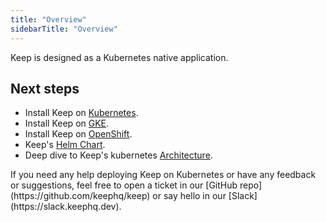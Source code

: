 ```yaml
---
title: "Overview"
sidebarTitle: "Overview"
---
```


Keep is designed as a Kubernetes native application.

## Next steps
- Install Keep on [Kubernetes](/deployment/kubernetes/installation).
- Install Keep on [GKE](/deployment/kubernetes/gke).
- Install Keep on [OpenShift](/deployment/kubernetes/openshift).
- Keep's [Helm Chart](https://github.com/keephq/helm-charts).
- Deep dive to Keep's kubernetes [Architecture](/deployment/kubernetes/architecture).


<Tip>
If you need any help deploying Keep on Kubernetes or have any feedback or suggestions, feel free to open a ticket in our [GitHub repo](https://github.com/keephq/keep) or say hello in our [Slack](https://slack.keephq.dev).
</Tip>
